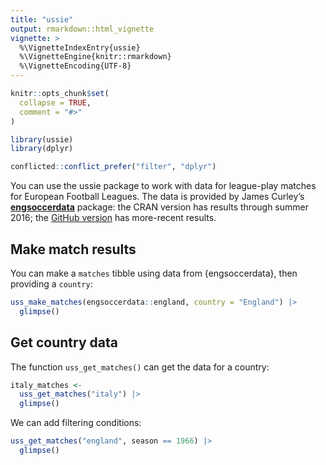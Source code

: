 ```yaml
---
title: "ussie"
output: rmarkdown::html_vignette
vignette: >
  %\VignetteIndexEntry{ussie}
  %\VignetteEngine{knitr::rmarkdown}
  %\VignetteEncoding{UTF-8}
---
```


```r
knitr::opts_chunk$set(
  collapse = TRUE,
  comment = "#>"
)
```

```r
library(ussie)
library(dplyr)

conflicted::conflict_prefer("filter", "dplyr")
```

You can use the ussie package to work with data for league-play matches for European Football Leagues.
The data is provided by James Curley's [**engsoccerdata**](https://CRAN.R-project.org/package=engsoccerdata) package: the CRAN version has results through summer 2016; the [GitHub version](https://github.com/jalapic/engsoccerdata) has more-recent results. 

## Make match results

You can make a `matches` tibble using data from {engsoccerdata}, then providing a `country`:

```r
uss_make_matches(engsoccerdata::england, country = "England") |> 
  glimpse()
```

## Get country data

The function `uss_get_matches()` can get the data for a country:

```r
italy_matches <- 
  uss_get_matches("italy") |>
  glimpse()
```

We can add filtering conditions:

```r
uss_get_matches("england", season == 1966) |>
  glimpse()
```














